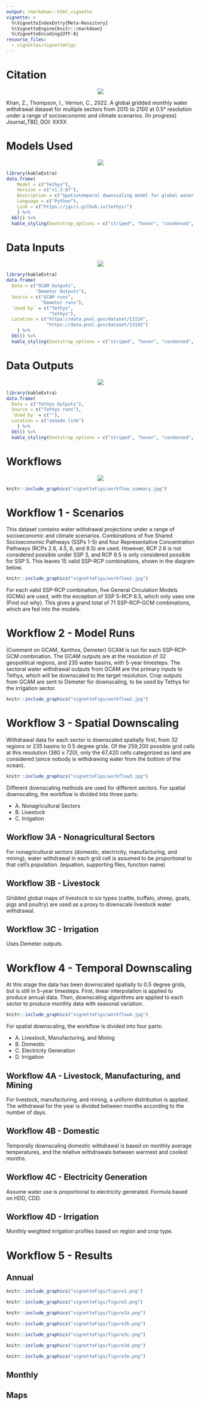 ```yaml
---
output: rmarkdown::html_vignette
vignette: >
  %\VignetteIndexEntry{Meta-Reository}
  %\VignetteEngine{knitr::rmarkdown}
  %\VignetteEncoding{UTF-8}
resourse_files:
  - vignettes/vignetteFigs
---
```


<!-------------------------->
<!-------------------------->
# Citation
<!-------------------------->
<!-------------------------->
<p align="center"> <img src="vignetteFigs/divider.png"></p>

Khan, Z., Thompson, I., Vernon, C., 2022. A global gridded monthly water withdrawal dataset for multiple sectors from 2015 to 2100 at 0.5° resolution under a range of socioeconomic and climate scenarios. (In progress) Journal_TBD, DOI: XXXX

<!-------------------------->
<!-------------------------->
# Models Used
<!-------------------------->
<!-------------------------->
<p align="center"> <img src="vignetteFigs/divider.png"></p>

```r
library(kableExtra)
data.frame(
    Model = c("Tethys"),
    Version = c("v1.3.0?"),
    Description = c("Spatiotemporal downscaling model for global water use"),
    Language = c("Python"),
    Link = c("https://jgcri.github.io/tethys/")
    ) %>% 
  kbl() %>%
  kable_styling(bootstrap_options = c("striped", "hover", "condensed", "responsive"))

```


<!-------------------------->
<!-------------------------->
# Data Inputs
<!-------------------------->
<!-------------------------->
<p align="center"> <img src="vignetteFigs/divider.png"></p>

```r
library(kableExtra)
data.frame(
  Data = c("GCAM Outputs",
           "Demeter Outputs"),
  Source = c("GCAM runs",
             "Demeter runs"),
  `Used by` = c("Tethys",
                "Tethys"),
  Location = c("https://data.pnnl.gov/dataset/13224",
               "https://data.pnnl.gov/dataset/13192")
    ) %>% 
  kbl() %>%
  kable_styling(bootstrap_options = c("striped", "hover", "condensed", "responsive"))

```
<!-------------------------->
<!-------------------------->
# Data Outputs
<!-------------------------->
<!-------------------------->
<p align="center"> <img src="vignetteFigs/divider.png"></p>

```r
library(kableExtra)
data.frame(
  Data = c("Tethys Outputs"),
  Source = c("Tethys runs"),
  `Used by` = c(""),
  Location = c("zenodo link")
    ) %>% 
  kbl() %>%
  kable_styling(bootstrap_options = c("striped", "hover", "condensed", "responsive"))

```

<!-------------------------->
<!-------------------------->
# Workflows
<!-------------------------->
<!-------------------------->
<p align="center"> <img src="vignetteFigs/divider.png"></p>

```r
knitr::include_graphics("vignetteFigs/workflow_summary.jpg")
```

# Workflow 1 - Scenarios
This dataset contains water withdrawal projections under a range of socioeconomic and climate scenarios. Combinations of five Shared Socioeconomic Pathways (SSPs 1-5) and four Representative Concentration Pathways (RCPs 2.6, 4.5, 6, and 8.5) are used. However, RCP 2.6 is not considered possible under SSP 3, and RCP 8.5 is only considered possible for SSP 5. This leaves 15 valid SSP-RCP combinations, shown in the diagram below.

```r
knitr::include_graphics("vignetteFigs/workflow1.jpg")
```

For each valid SSP-RCP combination, five General Circulation Models (GCMs) are used, with the exception of SSP 5-RCP 8.5, which only uses one (Find out why). This gives a grand total of 71 SSP-RCP-GCM combinations, which are fed into the models.

# Workflow 2 - Model Runs
(Comment on GCAM, Xanthos, Demeter)
GCAM is run for each SSP-RCP-GCM combination. The GCAM outputs are at the resolution of 32 geopolitical regions, and 235 water basins, with 5-year timesteps. The sectoral water withdrawal outputs from GCAM are the primary inputs to Tethys, which will be downscaled to the target resolution. Crop outputs from GCAM are sent to Demeter for downscaling, to be used by Tethys for the irrigation sector.

```r
knitr::include_graphics("vignetteFigs/workflow2.jpg")
```

# Workflow 3 - Spatial Downscaling
Withdrawal data for each sector is downscaled spatially first, from 32 regions or 235 basins to 0.5 degree grids. Of the 259,200 possible grid cells at this resolution (360 x 720), only the 67,420 cells categorized as land are considered (since nobody is withdrawing water from the bottom of the ocean).

```r
knitr::include_graphics("vignetteFigs/workflow3.jpg")
```

Different downscaling methods are used for different sectors. For spatial downscaling, the workflow is divided into three parts:

* A. Nonagricultural Sectors
* B. Livestock
* C. Irrigation

## Workflow 3A - Nonagricultural Sectors
For nonagricultural sectors (domestic, electricity, manufacturing, and mining), water withdrawal in each grid cell is assumed to be proportional to that cell’s population.
(equation, supporting files, function name)

## Workflow 3B - Livestock
Gridded global maps of livestock in six types (cattle, buffalo, sheep, goats, pigs and poultry) are used as a proxy to downscale livestock water withdrawal.

## Workflow 3C - Irrigation
Uses Demeter outputs.

# Workflow 4 - Temporal Downscaling
At this stage the data has been downscaled spatially to 0.5 degree grids, but is still in 5-year timesteps. First, linear interpolation is applied to produce annual data. Then, downscaling algorithms are applied to each sector to produce monthly data with seasonal variation.

```r
knitr::include_graphics("vignetteFigs/workflow4.jpg")
```

For spatial downscaling, the workflow is divided into four parts:

* A. Livestock, Manufacturing, and Mining
* B. Domestic
* C. Electricity Generation
* D. Irrigation

## Workflow 4A - Livestock, Manufacturing, and Mining
For livestock, manufacturing, and mining, a uniform distribution is applied. The withdrawal for the year is divided between months according to the number of days.

## Workflow 4B - Domestic
Temporally downscaling domestic withdrawal is based on monthly average temperatures, and the relative withdrawals between warmest and coolest months.

## Workflow 4C - Electricity Generation
Assume water use is proportional to electricity generated. Formula based on HDD, CDD.

## Workflow 4D - Irrigation
Monthly weighted irrigation profiles based on region and crop type.

# Workflow 5 - Results

## Annual
```r
knitr::include_graphics("vignetteFigs/figure1.png")
```
```r
knitr::include_graphics("vignetteFigs/figure2.png")
```
```r
knitr::include_graphics("vignetteFigs/figure3a.png")
```
```r
knitr::include_graphics("vignetteFigs/figure3b.png")
```
```r
knitr::include_graphics("vignetteFigs/figure3c.png")
```
```r
knitr::include_graphics("vignetteFigs/figure3d.png")
```
```r
knitr::include_graphics("vignetteFigs/figure3e.png")
```

## Monthly

## Maps



